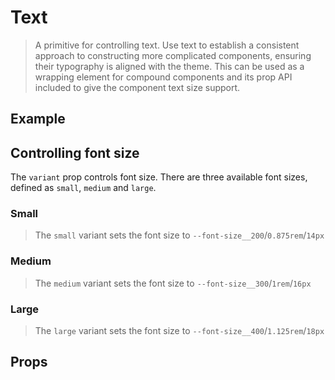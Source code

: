 
<Meta of={TextStories} />

# Text
> A primitive for controlling text. Use text to establish a consistent approach to constructing more 
complicated components, ensuring their typography is aligned with the theme. This can be used as a wrapping element
for compound components and its prop API included to give the component text size support.

## Example
<Source dark />

## Controlling font size
The `variant` prop controls font size. There are three available font sizes, defined as `small`, `medium` and `large`.

### Small
> The `small` variant sets the font size to `--font-size__200`/`0.875rem`/`14px`
<Canvas>
    <Story of={TextStories.Small} />
</Canvas>

### Medium
> The `medium` variant sets the font size to `--font-size__300`/`1rem`/`16px`
<Canvas>
    <Story of={TextStories.Medium} />
</Canvas>

### Large
> The `large` variant sets the font size to `--font-size__400`/`1.125rem`/`18px`
<Canvas>
    <Story of={TextStories.Large} />
</Canvas>

## Props
<ArgsTable />

